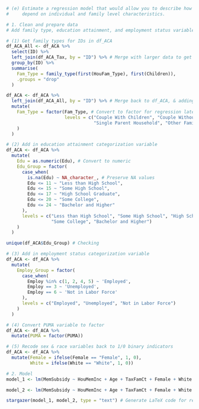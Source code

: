 ```r

# (e) Estimate a regression model that would allow you to describe how subsidies 
#     depend on individual and family level characteristics.

# 1. Clean and prepare data
# Add family type, education attainment, and employment status variables & converint to factors

# (1) Get family types for IDs in df_ACA
df_ACA_All <- df_ACA %>%
  select(ID) %>%
  left_join(df_ACA_Tax, by = "ID") %>% # Merge with larger data to get family type info at "general" level
  group_by(ID) %>% 
  summarise(
    Fam_Type = family_type(first(HouFam_Type), first(Children)),
    .groups = "drop"
  )

df_ACA <- df_ACA %>%
  left_join(df_ACA_All, by = "ID") %>% # Merge back to df_ACA, & adding "Fam_Type" variable to df_ACA
  mutate(
    Fam_Type = factor(Fam_Type, # Convert to factor for regression later on
                      levels = c("Couple With Children", "Couple Without Children", 
                                 "Single Parent Household", "Other Family Types")
    )
  )

# (2) Add in education attainment categorization variable
df_ACA <- df_ACA %>%
  mutate(
    Edu = as.numeric(Edu), # Convert to numeric
    Edu_Group = factor(
      case_when(
        is.na(Edu) ~ NA_character_, # Preserve NA values
        Edu <= 11 ~ "Less than High School",
        Edu <= 15 ~ "Some High School",
        Edu <= 17 ~ "High School Graduate",
        Edu <= 20 ~ "Some College",
        Edu <= 24 ~ "Bachelor and Higher"
      ),
      levels = c("Less than High School", "Some High School", "High School Graduate", 
                 "Some College", "Bachelor and Higher")
    )
  )

unique(df_ACA$Edu_Group) # Checking

# (3) Add in employment status categorization variable
df_ACA <- df_ACA %>%
  mutate(
    Employ_Group = factor(
      case_when(
        Employ %in% c(1, 2, 4, 5) ~ 'Employed',
        Employ == 3 ~ 'Unemployed',
        Employ == 6 ~ 'Not in Labor Force'
      ),
      levels = c("Employed", "Unemployed", "Not in Labor Force")
    )
  )

# (4) Convert PUMA variable to factor
df_ACA <- df_ACA %>%
  mutate(PUMA = factor(PUMA))

# (5) Recode sex & race variables back to 1/0 binary indicators
df_ACA <- df_ACA %>%
  mutate(Female = ifelse(Female == "Female", 1, 0),
         White = ifelse(White == "White", 1, 0))

# 2. Model
model_1 <- lm(MemSubsidy ~ HouMemInc + Age + TaxFamCt + Female + White + Fam_Type + Edu_Group + Employ_Group, data = df_ACA)

model_2 <- lm(MemSubsidy ~ HouMemInc + Age + TaxFamCt + Female + White + Fam_Type + Edu_Group + Employ_Group + PUMA, data = df_ACA)

stargazer(model_1, model_2, type = "text") # Generate LaTeX code for regression results

```